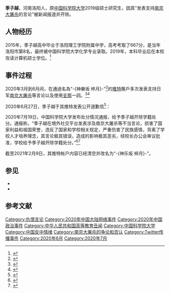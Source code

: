 '''季子越'''，河南洛阳人，原[[中国科学院大学|中国科学院大学]]2019级硕士研究生，因其“发表支持[[南京大屠杀|南京大屠杀]]的言论”被新闻报道并开除。

== 人物经历 ==

2015年，季子越高中毕业于洛阳理工学院附属中学，高考考取了667分，是当年洛阳市第8名，最终被中国科学院大学化学专业录取。2019年，本科毕业后在本校攻读计算机硕士学位。<ref>{{Cite web|title=起底国科大季子越|url=https://m.sohu.com/a/404526677_120332343|accessdate=|author=|date=|format=|publisher=搜狐教育|language=zh-hans}}</ref>
== 事件过程 ==
2020年3月到6月间，在通過名為“-{神樂坂 梓月}-”<ref>{{cite web |author1=Didi Tang |title=Beijing student is expelled over tweets from America |url=https://www.thetimes.co.uk/article/beijing-student-is-expelled-over-tweets-from-america-hljnk80l0 |website=The Times |access-date=2021-02-08 |archive-date=2020-08-04 |archive-url=https://web.archive.org/web/20200804012916/https://www.thetimes.co.uk/article/beijing-student-is-expelled-over-tweets-from-america-hljnk80l0 |dead-url=no }}</ref>的[[推特|推特]]賬戶多次发表支持日军[[南京大屠殺|南京大屠杀]]等言论以及使用[[支那|支那]]一詞。<ref>{{Cite web |url=https://www.rfa.org/mandarin/yataibaodao/kejiaowen/cm-07212020095454.html |title=学生不当言论遭开除 强奸犯却仅“留校察看” |access-date=2021-12-19 |archive-date=2021-12-19 |archive-url=https://web.archive.org/web/20211219114154/https://www.rfa.org/mandarin/yataibaodao/kejiaowen/cm-07212020095454.html }}</ref><ref>{{Cite web|title=国科大开除发表涉南京大屠杀不当言论学生 国科大季子越辱国言论说了什么？季子越是谁资料照片遭扒_滚动_中国小康网|url=http://news.chinaxiaokang.com/gundong/2020/0720/1006163_1.html|accessdate=2021-04-28|work=news.chinaxiaokang.com|archive-date=2021-04-30|archive-url=https://web.archive.org/web/20210430101109/http://news.chinaxiaokang.com/gundong/2020/0720/1006163_1.html|dead-url=no}}</ref>

2020年6月27日，季子越于其推特发表公开道歉信<ref>{{Cite web|author1=林瑞恩|title=陸生推特翻牆罵「支那廢物」被起底後道歉：我辜負祖國培養|url=https://www.msn.com/zh-tw/news/world/%E9%99%B8%E7%94%9F%E6%8E%A8%E7%89%B9%E7%BF%BB%E7%89%86%E7%BD%B5%E3%80%8C%E6%94%AF%E9%82%A3%E5%BB%A2%E7%89%A9%E3%80%8D%E8%A2%AB%E8%B5%B7%E5%BA%95%E5%BE%8C%E9%81%93%E6%AD%89%E6%88%91%E8%BE%9C%E8%B2%A0%E7%A5%96%E5%9C%8B%E5%9F%B9%E9%A4%8A/ar-BB162v2e|accessdate=2021-02-08|website=三立新聞網|archive-date=2020-09-19|archive-url=https://web.archive.org/web/20200919200828/https://www.msn.com/zh-tw/news/world/%E9%99%B8%E7%94%9F%E6%8E%A8%E7%89%B9%E7%BF%BB%E7%89%86%E7%BD%B5%E3%80%8C%E6%94%AF%E9%82%A3%E5%BB%A2%E7%89%A9%E3%80%8D%E8%A2%AB%E8%B5%B7%E5%BA%95%E5%BE%8C%E9%81%93%E6%AD%89%E6%88%91%E8%BE%9C%E8%B2%A0%E7%A5%96%E5%9C%8B%E5%9F%B9%E9%A4%8A/ar-BB162v2e|dead-url=no}}</ref>：

{{cquote|本人近日在境外社交平台上发表了涉及敏感话题内容，引发了广大网友的愤怒与谴责。我已经意识到这些言论已带给广大网友严重的情感伤害。本人对于发表伤害民族情感言论的行为，感到深深的自责与懊悔，目前已将相关内容删除。

……

作为一个中国公民，我的行为伤害了我的祖国，辜负了父母、师长和祖国多年的培养！我已深刻认识到问题的严重性，诚恳接受网友的批评与质疑。我将继续深刻反思自己的言行举止，希望大家监督。|季子越于其推特发表的道歉信}}

2020年7月19日，中国科学院大学发布处分情况通报，给予季子越开除学籍处分。通报称，“季子越在境外社交平台发表涉及南京大屠杀等不当言论，损害了国家利益和祖国荣誉，违反了国家和学校相关规定，严重伤害了民族感情，背离了学校人才培养理念，其言论极其错误，造成的影响极其恶劣，经校长办公会审议批准，学校给予季子越开除学籍处分。”<ref>{{cite web|title=中国科学院大学硕士发表涉南京大屠杀等不当言论被开除|url=http://www.xinhuanet.com/politics/2020-07/19/c_1126258023.htm|website=新华网|access-date=2021-02-08|archive-date=2020-08-05|archive-url=https://web.archive.org/web/20200805054023/http://www.xinhuanet.com/politics/2020-07/19/c_1126258023.htm|dead-url=no}}</ref><ref>{{cite web|title=中国科学院大学对季子越处分情况的通报|url=https://onestop.ucas.ac.cn/home/infob/143523c8-c00c-400f-b060-a1f555733951/1|website=中国科学院大学|access-date=2021-02-08|archive-date=2020-07-20|archive-url=https://web.archive.org/web/20200720052513/http://onestop.ucas.ac.cn/home/infob/143523c8-c00c-400f-b060-a1f555733951/1|dead-url=no}}</ref>

截至2021年2月9日，其推特帐户内容已经清空并改名为“-{神乐坂 梓月}-”。

== 参见 ==

* {{Twitter|id=opengl2052}}
* {{Twitter|id=ziyue_shizuki}}

== 参考文献 ==
{{Reflist|25em}}

{{南京大屠杀}}

[[Category:仇恨言论|Category:仇恨言论]]
[[Category:2020年中国大陆网络事件|Category:2020年中国大陆网络事件]]
[[Category:2020年中国政治事件|Category:2020年中国政治事件]]
[[Category:中华人民共和国高等教育丑闻|Category:中华人民共和国高等教育丑闻]]
[[Category:中国科学院大学|Category:中国科学院大学]]
[[Category:中国反中情绪|Category:中国反中情绪]]
[[Category:南京大屠杀的争论和否认|Category:南京大屠杀的争论和否认]]
[[Category:Twitter传播事件|Category:Twitter传播事件]]
[[Category:2020年6月|Category:2020年6月]]
[[Category:2020年7月|Category:2020年7月]]